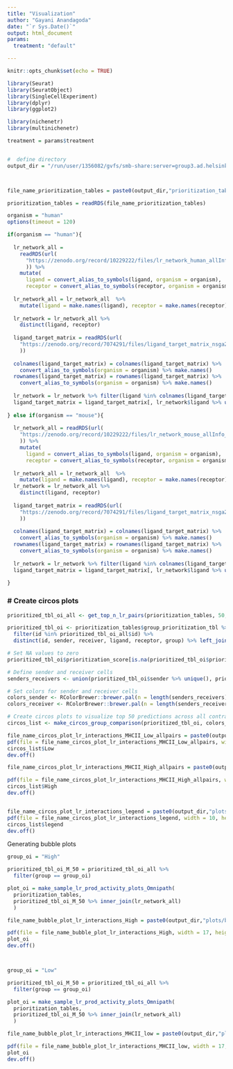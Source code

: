 ```yaml
---
title: "Visualization"
author: "Gayani Anandagoda"
date: "`r Sys.Date()`"
output: html_document
params: 
  treatment: "default"

---
```


```r
knitr::opts_chunk$set(echo = TRUE)
```

```r
library(Seurat)
library(SeuratObject)
library(SingleCellExperiment)
library(dplyr)
library(ggplot2)

library(nichenetr)
library(multinichenetr)
```


```r
treatment = params$treatment


#  define directory
output_dir = "/run/user/1356082/gvfs/smb-share:server=group3.ad.helsinki.fi,share=h345/afarkkilab/Projects/NKI/Single_Cell_LR_Annalysis/output/"



file_name_prioritization_tables = paste0(output_dir,"prioritization_tables_",treatment,".RDS") # file name

prioritization_tables = readRDS(file_name_prioritization_tables)

```

```r
organism = "human"
options(timeout = 120)

if(organism == "human"){
  
  lr_network_all = 
    readRDS(url(
      "https://zenodo.org/record/10229222/files/lr_network_human_allInfo_30112033.rds"
      )) %>% 
    mutate(
      ligand = convert_alias_to_symbols(ligand, organism = organism), 
      receptor = convert_alias_to_symbols(receptor, organism = organism))
  
  lr_network_all = lr_network_all  %>% 
    mutate(ligand = make.names(ligand), receptor = make.names(receptor)) 
  
  lr_network = lr_network_all %>% 
    distinct(ligand, receptor)
  
  ligand_target_matrix = readRDS(url(
    "https://zenodo.org/record/7074291/files/ligand_target_matrix_nsga2r_final.rds"
    ))
  
  colnames(ligand_target_matrix) = colnames(ligand_target_matrix) %>% 
    convert_alias_to_symbols(organism = organism) %>% make.names()
  rownames(ligand_target_matrix) = rownames(ligand_target_matrix) %>% 
    convert_alias_to_symbols(organism = organism) %>% make.names()
  
  lr_network = lr_network %>% filter(ligand %in% colnames(ligand_target_matrix))
  ligand_target_matrix = ligand_target_matrix[, lr_network$ligand %>% unique()]
  
} else if(organism == "mouse"){
  
  lr_network_all = readRDS(url(
    "https://zenodo.org/record/10229222/files/lr_network_mouse_allInfo_30112033.rds"
    )) %>% 
    mutate(
      ligand = convert_alias_to_symbols(ligand, organism = organism), 
      receptor = convert_alias_to_symbols(receptor, organism = organism))
  
  lr_network_all = lr_network_all  %>% 
    mutate(ligand = make.names(ligand), receptor = make.names(receptor)) 
  lr_network = lr_network_all %>% 
    distinct(ligand, receptor)
  
  ligand_target_matrix = readRDS(url(
    "https://zenodo.org/record/7074291/files/ligand_target_matrix_nsga2r_final_mouse.rds"
    ))
  
  colnames(ligand_target_matrix) = colnames(ligand_target_matrix) %>% 
    convert_alias_to_symbols(organism = organism) %>% make.names()
  rownames(ligand_target_matrix) = rownames(ligand_target_matrix) %>% 
    convert_alias_to_symbols(organism = organism) %>% make.names()
  
  lr_network = lr_network %>% filter(ligand %in% colnames(ligand_target_matrix))
  ligand_target_matrix = ligand_target_matrix[, lr_network$ligand %>% unique()]
  
}

```

### # Create circos plots

```r
prioritized_tbl_oi_all <- get_top_n_lr_pairs(prioritization_tables, 50, rank_per_group = TRUE)

prioritized_tbl_oi <- prioritization_tables$group_prioritization_tbl %>%
  filter(id %in% prioritized_tbl_oi_all$id) %>%
  distinct(id, sender, receiver, ligand, receptor, group) %>% left_join(prioritized_tbl_oi_all)

# Set NA values to zero
prioritized_tbl_oi$prioritization_score[is.na(prioritized_tbl_oi$prioritization_score)] <- 0

# Define sender and receiver cells
senders_receivers <- union(prioritized_tbl_oi$sender %>% unique(), prioritized_tbl_oi$receiver %>% unique()) %>% sort()

# Set colors for sender and receiver cells
colors_sender <- RColorBrewer::brewer.pal(n = length(senders_receivers), name = 'Spectral') %>% magrittr::set_names(senders_receivers)
colors_receiver <- RColorBrewer::brewer.pal(n = length(senders_receivers), name = 'Spectral') %>% magrittr::set_names(senders_receivers)

# Create circos plots to visualize top 50 predictions across all contrasts, senders, and receivers of interest
circos_list <- make_circos_group_comparison(prioritized_tbl_oi, colors_sender, colors_receiver)

file_name_circos_plot_lr_interactions_MHCII_Low_allpairs = paste0(output_dir,"plots/circos_plot_lr_interactions_MHCII_Low_allpairs_",treatment,".pdf") # file name
pdf(file = file_name_circos_plot_lr_interactions_MHCII_Low_allpairs, width = 10, height = 10)
circos_list$Low
dev.off()

file_name_circos_plot_lr_interactions_MHCII_High_allpairs = paste0(output_dir,"plots/circos_plot_lr_interactions_MHCII_High_allpairs_",treatment,".pdf") # file name

pdf(file = file_name_circos_plot_lr_interactions_MHCII_High_allpairs, width = 10, height = 10)
circos_list$High
dev.off()


file_name_circos_plot_lr_interactions_legend = paste0(output_dir,"plots/circos_plot_lr_interactions_legend_",treatment,".pdf") # file name
pdf(file = file_name_circos_plot_lr_interactions_legend, width = 10, height = 10)
circos_list$legend
dev.off()
```



########### Generating bubble plots

```r
group_oi = "High"

prioritized_tbl_oi_M_50 = prioritized_tbl_oi_all %>% 
  filter(group == group_oi)

plot_oi = make_sample_lr_prod_activity_plots_Omnipath(
  prioritization_tables, 
  prioritized_tbl_oi_M_50 %>% inner_join(lr_network_all)
  )

file_name_bubble_plot_lr_interactions_High = paste0(output_dir,"plots/bubble_plot_lr_interactions_MHCII__High_",treatment,".pdf") # file name

pdf(file = file_name_bubble_plot_lr_interactions_High, width = 17, height = 10)
plot_oi
dev.off()



group_oi = "Low"

prioritized_tbl_oi_M_50 = prioritized_tbl_oi_all %>% 
  filter(group == group_oi)

plot_oi = make_sample_lr_prod_activity_plots_Omnipath(
  prioritization_tables, 
  prioritized_tbl_oi_M_50 %>% inner_join(lr_network_all)
  )

file_name_bubble_plot_lr_interactions_MHCII_low = paste0(output_dir,"plots/bubble_plot_lr_interactions_MHCII_low_",treatment,".pdf") # file name

pdf(file = file_name_bubble_plot_lr_interactions_MHCII_low, width = 17, height = 10)
plot_oi
dev.off()
```




